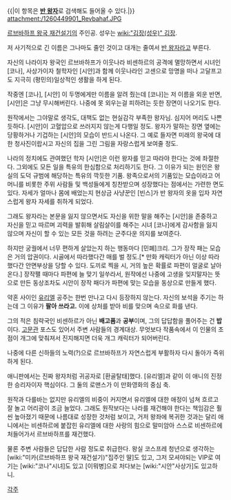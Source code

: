 {{|이 항목은 '''[[반 왕자]]'''로 검색해도 들어올 수 있다.|}}
attachment:/1260449901_Revbahaf.JPG

[[르브바하프 왕국 재건설기]]의 주인공. 성우는 [[wiki:"김장(성우)" 김장]].

저 사기적으로 긴 이름은 그나마도 줄인 것이고 대개는 줄여서 [[반 왕자]]라고 부른다.

자신의 나라이자 왕국인 르브바하프가 이웃나라 비센하르의 공격에 멸망하면서 시녀인 [코나], 사상가이자 철학자인 [시안]과 함께 이웃나라인 고센으로 망명을 떠나 고달프고도 지극히 (평민의)일상적인 생활을 하게 된다.

작중엔 [코나], [시안] 이 두명에게만 이름을 알려 줬는데 [코나]는 저 이름을 외운 반면, [시안]은 그냥 무시해버린다. 나중에 못 외우는걸 피하려는 듯한 장면이 나오기도 한다.

원작에서는 그야말로 생각도, 대책도 없는 현실감각 부족한 왕자님. 심지어 머리도 나쁜 듯하다. [시안]이 고혈압으로 쓰러지지 않는게 다행일 정도. 왕자가 말하는 장면 옆에는 당황하거나 기겁하는 [시안]의 모습이 반드시 나온다. 그 예로 들자면  미래의 왕국에 대한 청사진이랍시고 자신의 집을 그린 그림을 자랑스럽게 보여줄 정도.

나라의 정치에도 관여했던 학자 [시안]은 이런 왕자를 믿고 따라야 한다는 것에 좌절한다. 그외에도 모든 일을 특유의 한심함으로 처리하기도 한다. 그 이유가 되는 원인은 왕실의 도덕 규범에 해당하는 특유의 깍듯한 기품. 왕족으로서의 기품있는 모습이라고 어머니를 비롯한 주위 사람들 및 백성들에게 칭찬받으며 성장했다는 점에서는 가련한 면도 있다. 자세가 얼마나 몸에 배었는지 현상금 사냥꾼인 [빈스]가 반 왕자의 옷을 입자 자연스럽게 왕자 자세를 취하게 되었다.

그래도 왕자라는 본문을 잃지 않으면서도 자신을 위한 말을 해주는 [시안]을 존중하고 자신을 믿고 따르며 괴력을 발휘해 살림살이를 해주는 시녀 [코나]에게 감사함을 잃지 않으며 자신이 할 수 있는 모든 것을 하려는 군주다운 의지를 보여준다.
   
하지만 궁궐에서 너무 편하게 살았는지 하는 행동마다 [민폐]크리. 그가 장작 패는 모습은 거의 압권이다. 시골에서 따라했다간 매를 벌 정도.[* 만화 캐릭터가 아닌 이상 따라했다간 안면부상을 당할 수 있다. 도끼로 찍을 시, 거의 높은 확률로 파편이 얼굴로 날아온다.] 장작팰 때마다 파편에 늘 맞기 일쑤라서, 원작에선 나중에 고생을 잊지말자는 뜻으로 만든 동상조차도 시안이 장작 패다가 파편에 맞는 모습을 동상으로 만들게 했다.

약혼 사이인 [[유리엘]] 공주는 한번 만나고 다시 등장하지 않는다. 자신의 보석을 주기는 하는데 그 이유가 '''팔아 쓰라고.''' 이에 상처를 받아 비를 맞으며 속으로 화를 낸다.

그의 적은 침략국인 비센하르가 아닌 '''배고픔'''과 '''공부'''이며, 그의 답답함을 풀어주는 건 '''밥'''이다. [[고문관]] 포스도 있어서 주변 사람들의 경계대상. 무엇보다 작품속에서 이 인물의 초점이 개그에 맞춰져서 진지해지면 더욱 개그 캐릭터가 되어버린다.

나중에 다른 신하들의 노력(?)으로 르브바하프가 자연스럽게 부활하자 다시 돌아가 즉위하게 된다.

애니판에서는 진짜 왕자처럼 귀공자로 [환골탈태]했다. [유리엘]과 같이 이 애니의 진정한 승리자이자 핵심이다. 그 둘의 로맨스가 이 만화영화의 중심 축.

원작과 다를바는 없지만 유리엘의 비중이 커지면서 유리엘에 대한 애정이 넘쳐 흐르고 잘 놀고 어리광이 조금 늘었다. 그래도 원작보다는 나라를 재건해야 한다는 책임감은 훨씬 높아졌기 때문에 나름대로 성장한 것처럼 보이고, 거저 왕좌에 복귀한 것과는 달리 애니에서는 비센하르에 붙잡힌 유리엘에 대한 사랑의 힘으로 말미암아 스스로 비센하르에 처들어가서 르브바하프를 재건했다.

물론 주변 사람들은 답답한 사람 정도로 취급한다. 왕실 코스프레 청년으로 생각하는 [wiki:"미카(르브바하프 왕국 재건설기)"집주인 딸]도 있고, 그저 모셔야되는 VIP로 여기는 [wiki:"코나"시녀]도 있고 [이뭐병]으로 처다보는 [wiki:"시안"사상가]도 있고하니.

[[각주]]

